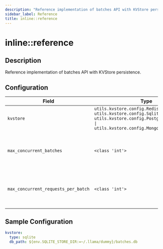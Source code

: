 ```yaml
---
description: "Reference implementation of batches API with KVStore persistence."
sidebar_label: Reference
title: inline::reference
---
```


# inline::reference

## Description

Reference implementation of batches API with KVStore persistence.

## Configuration

| Field | Type | Required | Default | Description |
|-------|------|----------|---------|-------------|
| `kvstore` | `utils.kvstore.config.RedisKVStoreConfig \| utils.kvstore.config.SqliteKVStoreConfig \| utils.kvstore.config.PostgresKVStoreConfig \| utils.kvstore.config.MongoDBKVStoreConfig` | No | namespace=None type='sqlite' db_path='~/.llama/runtime/kvstore.db' | Configuration for the key-value store backend. |
| `max_concurrent_batches` | `<class 'int'>` | No | 1 | Maximum number of concurrent batches to process simultaneously. |
| `max_concurrent_requests_per_batch` | `<class 'int'>` | No | 10 | Maximum number of concurrent requests to process per batch. |

## Sample Configuration

```yaml
kvstore:
  type: sqlite
  db_path: ${env.SQLITE_STORE_DIR:=~/.llama/dummy}/batches.db
```
